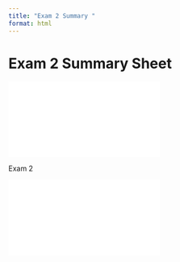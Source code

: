 ```yaml
---
title: "Exam 2 Summary "
format: html
---
```


# Exam 2 Summary Sheet 

![](Exam 2 Summary sheet.pdf)

Exam 2

![](Exam2 - Pablo Jimenez.pdf)
